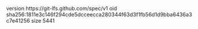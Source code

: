 version https://git-lfs.github.com/spec/v1
oid sha256:1811e3c146f294cde5dcceecca280344f63d3f1fb56d1d9bba6436a3c7e41256
size 5441
